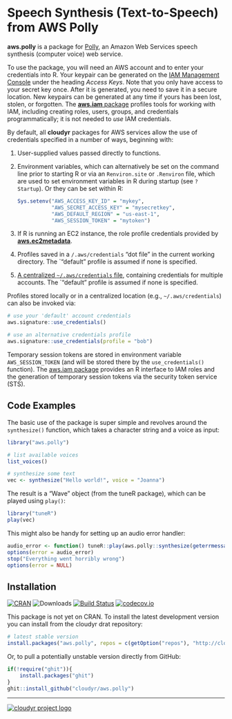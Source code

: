 # Speech Synthesis (Text-to-Speech) from AWS Polly

**aws.polly** is a package for [Polly](http://aws.amazon.com/documentation/polly), an Amazon Web Services speech synthesis (computer voice) web service.

To use the package, you will need an AWS account and to enter your credentials into R. Your keypair can be generated on the [IAM Management Console](https://aws.amazon.com/) under the heading *Access Keys*. Note that you only have access to your secret key once. After it is generated, you need to save it in a secure location. New keypairs can be generated at any time if yours has been lost, stolen, or forgotten. The [**aws.iam** package](https://github.com/cloudyr/aws.iam) profiles tools for working with IAM, including creating roles, users, groups, and credentials programmatically; it is not needed to *use* IAM credentials.

By default, all **cloudyr** packages for AWS services allow the use of credentials specified in a number of ways, beginning with:

 1. User-supplied values passed directly to functions.
 2. Environment variables, which can alternatively be set on the command line prior to starting R or via an `Renviron.site` or `.Renviron` file, which are used to set environment variables in R during startup (see `? Startup`). Or they can be set within R:
 
    ```R
    Sys.setenv("AWS_ACCESS_KEY_ID" = "mykey",
               "AWS_SECRET_ACCESS_KEY" = "mysecretkey",
               "AWS_DEFAULT_REGION" = "us-east-1",
               "AWS_SESSION_TOKEN" = "mytoken")
    ```
 3. If R is running an EC2 instance, the role profile credentials provided by [**aws.ec2metadata**](https://cran.r-project.org/package=aws.ec2metadata).
 4. Profiles saved in a `/.aws/credentials` "dot file" in the current working directory. The `"default" profile is assumed if none is specified.
 5. [A centralized `~/.aws/credentials` file](https://blogs.aws.amazon.com/security/post/Tx3D6U6WSFGOK2H/A-New-and-Standardized-Way-to-Manage-Credentials-in-the-AWS-SDKs), containing credentials for multiple accounts. The `"default" profile is assumed if none is specified.

Profiles stored locally or in a centralized location (e.g., `~/.aws/credentials`) can also be invoked via:

```R
# use your 'default' account credentials
aws.signature::use_credentials()

# use an alternative credentials profile
aws.signature::use_credentials(profile = "bob")
```

Temporary session tokens are stored in environment variable `AWS_SESSION_TOKEN` (and will be stored there by the `use_credentials()` function). The [aws.iam package](https://github.com/cloudyr/aws.iam/) provides an R interface to IAM roles and the generation of temporary session tokens via the security token service (STS).


## Code Examples

The basic use of the package is super simple and revolves around the `synthesize()` function, which takes a character string and a voice as input:

```r
library("aws.polly")

# list available voices
list_voices()

# synthesize some text
vec <- synthesize("Hello world!", voice = "Joanna")
```

The result is a "Wave" object (from the tuneR package), which can be played using `play()`:

```R
library("tuneR")
play(vec)
```

This might also be handy for setting up an audio error handler:

```R
audio_error <- function() tuneR::play(aws.polly::synthesize(geterrmessage(), voice = "Joanna"))
options(error = audio_error)
stop("Everything went horribly wrong")
options(error = NULL)
```


## Installation

[![CRAN](https://www.r-pkg.org/badges/version/aws.polly)](https://cran.r-project.org/package=aws.polly)
![Downloads](https://cranlogs.r-pkg.org/badges/aws.polly)
[![Build Status](https://travis-ci.org/cloudyr/aws.polly.png?branch=master)](https://travis-ci.org/cloudyr/aws.polly)
[![codecov.io](https://codecov.io/github/cloudyr/aws.polly/coverage.svg?branch=master)](https://codecov.io/github/cloudyr/aws.polly?branch=master)

This package is not yet on CRAN. To install the latest development version you can install from the cloudyr drat repository:

```R
# latest stable version
install.packages("aws.polly", repos = c(getOption("repos"), "http://cloudyr.github.io/drat"))
```

Or, to pull a potentially unstable version directly from GitHub:

```R
if(!require("ghit")){
    install.packages("ghit")
}
ghit::install_github("cloudyr/aws.polly")
```


---
[![cloudyr project logo](http://i.imgur.com/JHS98Y7.png)](https://github.com/cloudyr)
